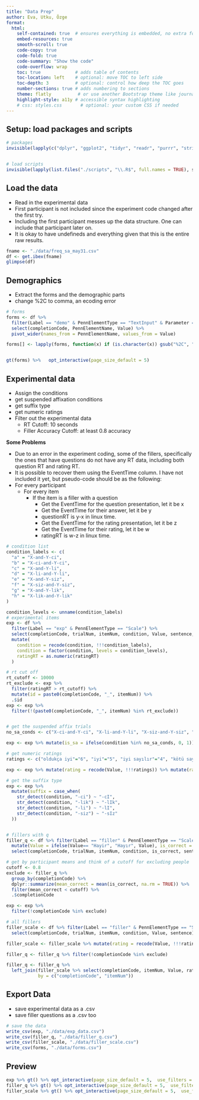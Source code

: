 ```yaml
---
title: "Data Prep"
author: Eva, Utku, Özge
format:
  html:
    self-contained: true  # ensures everything is embedded, no extra folders
    embed-resources: true
    smooth-scroll: true
    code-copy: true
    code-fold: true
    code-summary: "Show the code"
    code-overflow: wrap
    toc: true             # adds table of contents
    toc-location: left    # optional: move TOC to left side
    toc-depth: 3          # optional: control how deep the TOC goes
    number-sections: true # adds numbering to sections
    theme: flatly          # or use another Bootstrap theme like journal, flatly, etc.
    highlight-style: a11y # accessible syntax highlighting
    # css: styles.css       # optional: your custom CSS if needed
---
```






## Setup: load packages and scripts


```r
# packages
invisible(lapply(c("dplyr", "ggplot2", "tidyr", "readr", "purrr", "stringr", "knitr", "gt"), library, character.only = TRUE))


# load scripts
invisible(lapply(list.files("./scripts", "\\.R$", full.names = TRUE), source))

```

## Load the data

- Read in the experimental data
- First participant is not included since the experiment code changed after the first try.
- Including the first participant messes up the data structure. One can include that participant later on.
- It is okay to have undefineds and everything given that this is the entire raw results.

```r
fname <- "./data/freq_sa_may31.csv"
df <- get.ibex(fname)
glimpse(df)
```


## Demographics

- Extract the forms and the demographic parts
- change  %2C to comma, an ecoding error

```r
# forms
forms <- df %>%
  filter(Label == "demo" & PennElementType == "TextInput" & Parameter == "Final") %>%
  select(completionCode, PennElementName, Value) %>%
  pivot_wider(names_from = PennElementName, values_from = Value)

forms[] <- lapply(forms, function(x) if (is.character(x)) gsub("%2C", ",", x) else x)


gt(forms) %>%   opt_interactive(page_size_default = 5)
```


## Experimental data

- Assign the conditions
- get suspended affixation conditions
- get suffix type
- get numeric ratings
- Filter out the experimental data
  - RT Cutoff: 10 seconds
  - Filler Accuracy Cutoff: at least 0.8 accuracy

**Some Problems**

- Due to an error in the experiment coding, some of the fillers, specifically the ones that have questions do not have any RT data, including both question RT and rating RT. 
- It is possible to recover them using the EventTime column. I have not included it yet, but pseudo-code should be as the following:
- For every participant
  - For every item
    - If the item is a filler with a question
      - Get the EventTime for the question presentation, let it be x
      - Get the EventTime for their answer, let it be y
      - questionRT is y-x in linux time.
      - Get the EventTime for the rating presentation, let it be z
      - Get the EventTime for their rating, let it be w
      - ratingRT is w-z in linux time.

```r
# condition list
condition_labels <- c(
  "a" = "X-and-Y-ci",
  "b" = "X-ci-and-Y-ci",
  "c" = "X-and-Y-li",
  "d" = "X-li-and-Y-li",
  "e" = "X-and-Y-siz",
  "f" = "X-siz-and-Y-siz",
  "g" = "X-and-Y-lik",
  "h" = "X-lik-and-Y-lik"
)

condition_levels <- unname(condition_labels)
# experimental items
exp <- df %>%
  filter(Label == "exp" & PennElementType == "Scale") %>%
  select(completionCode, trialNum, itemNum, condition, Value, sentence, conj1, conj2, ratingRT) %>%
  mutate(
    condition = recode(condition, !!!condition_labels),
    condition = factor(condition, levels = condition_levels),
    ratingRT = as.numeric(ratingRT)
  )

# rt cut off
rt_cutoff <- 10000
rt_exclude <- exp %>%
  filter(ratingRT > rt_cutoff) %>%
  mutate(id = paste0(completionCode, "_", itemNum)) %>%
  .$id
exp <- exp %>%
  filter(!(paste0(completionCode, "_", itemNum) %in% rt_exclude))


# get the suspended affix trials
no_sa_conds <- c("X-ci-and-Y-ci", "X-li-and-Y-li", "X-siz-and-Y-siz", "X-lik-and-Y-lik")

exp <- exp %>% mutate(is_sa = ifelse(condition %in% no_sa_conds, 0, 1)) 

# get numeric ratings
ratings <- c("oldukça iyi"="6", "iyi"="5", "iyi sayılır"="4", "kötü sayılır"="3", "kötü"="2", "oldukça kötü"="1")

exp <- exp %>% mutate(rating = recode(Value, !!!ratings)) %>% mutate(rating= as.numeric(rating))

# get the suffix type
exp <- exp %>% 
  mutate(suffix = case_when(
    str_detect(condition, "-ci") ~ "-cI",
    str_detect(condition, "-lik") ~ "-lIk",
    str_detect(condition, "-li") ~ "-lI",
    str_detect(condition, "-siz") ~ "-sIz"
  )) 


# fillers with q
filler_q <- df %>% filter(Label == "filler" & PennElementType == "Scale" & PennElementName == "answer" & Parameter == "Choice") %>%
  mutate(Value = ifelse(Value== "Hayir", "Hayır", Value), is_correct = Value == correctAnswer) %>%
  select(completionCode, trialNum, itemNum, condition, is_correct, sentence, question, answer_given = Value, correctAnswer)

# get by participant means and think of a cutoff for excluding people
cutoff <- 0.8
exclude <- filler_q %>%
  group_by(completionCode) %>%
  dplyr::summarize(mean_correct = mean(is_correct, na.rm = TRUE)) %>%
  filter(mean_correct < cutoff) %>%
  .$completionCode

exp <- exp %>%
  filter(!completionCode %in% exclude)

# all fillers
filler_scale <- df %>% filter(Label == "filler" & PennElementType == "Scale" & PennElementName == "scale") %>%
  select(completionCode, trialNum, itemNum, condition, Value, sentence) %>% filter(!completionCode %in% exclude)

filler_scale <- filler_scale %>% mutate(rating = recode(Value, !!!ratings)) %>% mutate(rating= as.numeric(rating))

filler_q <- filler_q %>% filter(!completionCode %in% exclude)

filler_q <- filler_q %>%
  left_join(filler_scale %>% select(completionCode, itemNum, Value, rating),
            by = c("completionCode", "itemNum"))

```

## Export Data

- save experimental data as a .csv
- save filler questions as a .csv too


```r
# save the data
write_csv(exp, "./data/exp_data.csv")
write_csv(filler_q, "./data/filler_q.csv")
write_csv(filler_scale, "./data/filler_scale.csv")
write_csv(forms, "./data/forms.csv")
```

## Preview

```r
exp %>% gt() %>% opt_interactive(page_size_default = 5,  use_filters = T) %>% tab_header(title = "Experimental Data", subtitle = paste0("N=", length(unique(exp$completionCode)), " excluded = ", length(unique(exclude))))
filler_q %>% gt() %>% opt_interactive(page_size_default = 5,  use_filters = T) %>% tab_header(title = "Filler Question Data", subtitle = paste0("N=", length(unique(exp$completionCode)), " excluded = ", length(unique(exclude))))
filler_scale %>% gt() %>% opt_interactive(page_size_default = 5,  use_filters = T) %>% tab_header(title = "Filler Rating Data", subtitle = paste0("N=", length(unique(exp$completionCode)), " excluded = ", length(unique(exclude))))
```